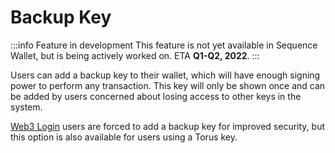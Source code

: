 # Backup Key

:::info Feature in development
This feature is not yet available in Sequence Wallet, but is being actively worked on. 
ETA **Q1-Q2, 2022**.
:::

Users can add a backup key to their wallet, which will have enough signing power to perform any transaction. This key will only be shown once and can be added by users concerned about losing access to other keys in the system.

[Web3 Login](web3-login) users are forced to add a backup key for improved security, but this option is also available for users using a Torus key.
